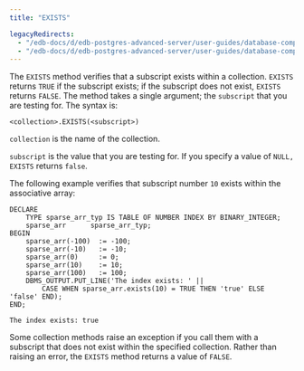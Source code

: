 ```yaml
---
title: "EXISTS"

legacyRedirects:
  - "/edb-docs/d/edb-postgres-advanced-server/user-guides/database-compatibility-stored-procedural-language-guide/13/exists.html"
  - "/edb-docs/d/edb-postgres-advanced-server/user-guides/database-compatibility-stored-procedural-language-guide/latest/exists.html"
---
```


<div id="exists" class="registered_link"></div>

The `EXISTS` method verifies that a subscript exists within a collection. `EXISTS` returns `TRUE` if the subscript exists; if the subscript does not exist, `EXISTS` returns `FALSE`. The method takes a single argument; the `subscript` that you are testing for. The syntax is:

```text
<collection>.EXISTS(<subscript>)
```

`collection` is the name of the collection.

`subscript` is the value that you are testing for. If you specify a value of `NULL, EXISTS` returns `false`.

The following example verifies that subscript number `10` exists within the associative array:

```text
DECLARE
    TYPE sparse_arr_typ IS TABLE OF NUMBER INDEX BY BINARY_INTEGER;
    sparse_arr      sparse_arr_typ;
BEGIN
    sparse_arr(-100)  := -100;
    sparse_arr(-10)   := -10;
    sparse_arr(0)     := 0;
    sparse_arr(10)    := 10;
    sparse_arr(100)   := 100;
    DBMS_OUTPUT.PUT_LINE('The index exists: ' ||
        CASE WHEN sparse_arr.exists(10) = TRUE THEN 'true' ELSE 'false' END);
END;

The index exists: true
```

Some collection methods raise an exception if you call them with a subscript that does not exist within the specified collection. Rather than raising an error, the `EXISTS` method returns a value of `FALSE`.
